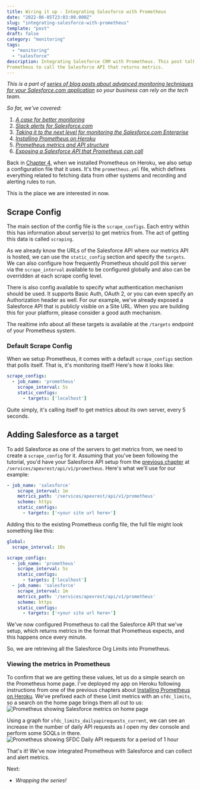```yaml
---
title: Wiring it up - Integrating Salesforce with Prometheus
date: "2022-06-05T23:03:00.000Z"
slug: "integrating-salesforce-with-prometheus"
template: "post"
draft: false
category: "monitoring"
tags:
  - "monitoring"
  - "salesforce"
description: Integrating Salesforce CRM with Prometheus. This post talks about how to configure
Prometheus to call the Salesforce API that returns metrics.
---
```


_This is a part of [series of blog posts about advanced monitoring techniques for your Salesforce.com application](/series-about-monitoring-your-salesforce-enterprise) so your business can rely on the tech team._

_So far, we've covered:_

1. _[A case for better monitoring](/a-case-for-better-monitoring)_
2. _[Slack alerts for Salesforce.com](/slack-alerts-for-salesforce)_
3. _[Taking it to the next level for monitoring the Salesforce.com Enterprise](/next-level-monitoring-for-your-salesforce-enterprise)_
4. _[Installing Prometheus on Heroku](/installing-prometheus-on-heroku)_
5. _[Prometheus metrics and API structure](/prometheus-metrics-and-api-structure)_
6. _[Exposing a Salesforce API that Prometheus can call](/creating-salesforce-api-to-invoke-from-prometheus)_

Back in [Chapter 4](/installing-prometheus-on-heroku), when we installed Prometheus on Heroku, we also setup a configuration file that it uses. It's the `prometheus.yml` file, which defines everything related to fetching data from other systems and recording and alerting rules to run. 

This is the place we are interested in now.

## Scrape Config

The main section of the config file is the `scrape_configs`. Each entry within this has information about server(s) to get metrics from. The act of getting this data is called `scraping`. 

As we already know the URLs of the Salesforce API where our metrics API is hosted, we can use the `static_config` section and specify the `targets`. We can also configure how frequently Prometheus should poll this server via the `scrape_interval` available to be configured globally and also can be overridden at each scrape config level.

There is also config available to specify what authentication mechanism should be used. It supports Basic Auth, OAuth 2, or you can even specify an Authorization header as well. For our example, we've already exposed a Salesforce API that is publicly visible on a Site URL. When you are building this for your platform, please consider a good auth mechanism.

The realtime info about all these targets is available at the `/targets` endpoint of your Prometheus system.

### Default Scrape Config

When we setup Prometheus, it comes with a default `scrape_configs` section that polls itself. That is, it's monitoring itself! Here's how it looks like:

```yml
scrape_configs:
  - job_name: 'prometheus'
    scrape_interval: 5s
    static_configs:
      - targets: ['localhost']
```

Quite simply, it's calling itself to get metrics about its own server, every 5 seconds.

## Adding Salesforce as a target

To add Salesforce as one of the servers to get metrics from, we need to create a `scrape_config` for it. Assuming that you've been following the tutorial, you'd have your Salesforce API setup from the [previous chapter](/creating-salesforce-api-to-invoke-from-prometheus) at `/services/apexrest/api/v1/prometheus`. Here's what we'll use for our example:

```yml
- job_name: 'salesforce'
    scrape_interval: 1m
    metrics_path: '/services/apexrest/api/v1/prometheus'
    scheme: https
    static_configs:
      - targets: ['<your site url here>']
```

Adding this to the existing Prometheus config file, the full file might look something like this:

```yml
global:
  scrape_interval: 10s

scrape_configs:
  - job_name: 'prometheus'
    scrape_interval: 5s
    static_configs:
      - targets: ['localhost']
  - job_name: 'salesforce'
    scrape_interval: 1m
    metrics_path: '/services/apexrest/api/v1/prometheus'
    scheme: https
    static_configs:
      - targets: ['<your site url here>']
```

We've now configured Prometheus to call the Salesforce API that we've setup, which returns metrics in the format that Prometheus expects, and this happens once every minute.

So, we are retrieving all the Salesforce Org Limits into Prometheus.

### Viewing the metrics in Prometheus

To confirm that we are getting these values, let us do a simple search on the Prometheus home page. I've deployed my app on Heroku following instructions from one of the previous chapters about [Installing Prometheus on Heroku](/installing-prometheus-on-heroku). We've prefixed each of these Limit metrics with an `sfdc_limits`, so a search on the home page brings them all out to us:
<picture>
  <source type="image/avif"
          srcset="./prometheus-home-showing-salesforce-metrics.avif" />
  <img alt="Prometheus showing Salesforce metrics on home page"
       src="./prometheus-home-showing-salesforce-metrics.png" />
</picture>

Using a graph for `sfdc_limits_dailyapirequests_current`, we can see an increase in the number of daily API requests as I open my dev console and perform some SOQLs in there. 
<picture>
  <source type="image/avif"
          srcset="./prometheus-daily-api-limits.avif" />
  <img alt="Prometheus showing SFDC Daily API requests for a period of 1 hour"
       src="./prometheus-daily-api-limits.png" />
</picture>

That's it! We've now integrated Prometheus with Salesforce and can collect and alert metrics.

Next:

- _Wrapping the series!_
